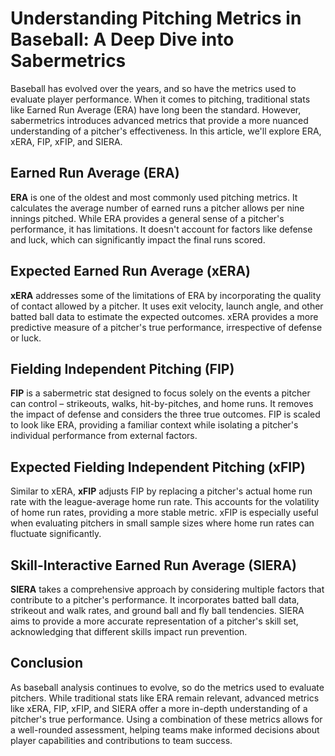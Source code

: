 # Understanding Pitching Metrics in Baseball: A Deep Dive into Sabermetrics

Baseball has evolved over the years, and so have the metrics used to evaluate player performance. When it comes to pitching, traditional stats like Earned Run Average (ERA) have long been the standard. However, sabermetrics introduces advanced metrics that provide a more nuanced understanding of a pitcher's effectiveness. In this article, we'll explore ERA, xERA, FIP, xFIP, and SIERA.

## Earned Run Average (ERA)

**ERA** is one of the oldest and most commonly used pitching metrics. It calculates the average number of earned runs a pitcher allows per nine innings pitched. While ERA provides a general sense of a pitcher's performance, it has limitations. It doesn't account for factors like defense and luck, which can significantly impact the final runs scored.

## Expected Earned Run Average (xERA)

**xERA** addresses some of the limitations of ERA by incorporating the quality of contact allowed by a pitcher. It uses exit velocity, launch angle, and other batted ball data to estimate the expected outcomes. xERA provides a more predictive measure of a pitcher's true performance, irrespective of defense or luck.

## Fielding Independent Pitching (FIP)

**FIP** is a sabermetric stat designed to focus solely on the events a pitcher can control – strikeouts, walks, hit-by-pitches, and home runs. It removes the impact of defense and considers the three true outcomes. FIP is scaled to look like ERA, providing a familiar context while isolating a pitcher's individual performance from external factors.

## Expected Fielding Independent Pitching (xFIP)

Similar to xERA, **xFIP** adjusts FIP by replacing a pitcher's actual home run rate with the league-average home run rate. This accounts for the volatility of home run rates, providing a more stable metric. xFIP is especially useful when evaluating pitchers in small sample sizes where home run rates can fluctuate significantly.

## Skill-Interactive Earned Run Average (SIERA)

**SIERA** takes a comprehensive approach by considering multiple factors that contribute to a pitcher's performance. It incorporates batted ball data, strikeout and walk rates, and ground ball and fly ball tendencies. SIERA aims to provide a more accurate representation of a pitcher's skill set, acknowledging that different skills impact run prevention.

## Conclusion

As baseball analysis continues to evolve, so do the metrics used to evaluate pitchers. While traditional stats like ERA remain relevant, advanced metrics like xERA, FIP, xFIP, and SIERA offer a more in-depth understanding of a pitcher's true performance. Using a combination of these metrics allows for a well-rounded assessment, helping teams make informed decisions about player capabilities and contributions to team success.
